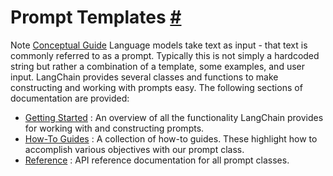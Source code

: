  Prompt Templates
 [#](#prompt-templates "Permalink to this headline")
=======================================================================
 Note
[Conceptual Guide](https://docs.langchain.com/docs/components/prompts/prompt-template) 
 Language models take text as input - that text is commonly referred to as a prompt.
Typically this is not simply a hardcoded string but rather a combination of a template, some examples, and user input.
LangChain provides several classes and functions to make constructing and working with prompts easy.
 The following sections of documentation are provided:
* [Getting Started](./prompt_templates/getting_started.html) 
 : An overview of all the functionality LangChain provides for working with and constructing prompts.
* [How-To Guides](./prompt_templates/how_to_guides.html) 
 : A collection of how-to guides. These highlight how to accomplish various objectives with our prompt class.
* [Reference](../../reference/prompts.html) 
 : API reference documentation for all prompt classes.